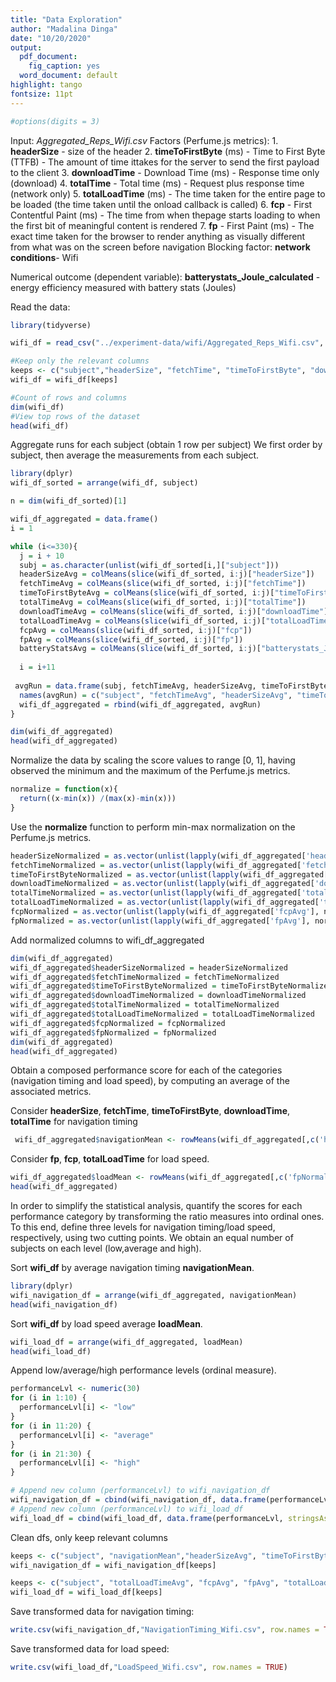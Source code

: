 ```yaml
---
title: "Data Exploration"
author: "Madalina Dinga"
date: "10/20/2020"
output:
  pdf_document:
    fig_caption: yes
  word_document: default
highlight: tango
fontsize: 11pt
---
```



```r
#options(digits = 3)
```

Input: _Aggregated_Reps_Wifi.csv_
Factors (Perfume.js metrics):
1. __headerSize__ - size of the header
2. __timeToFirstByte__ (ms) -  Time to First Byte (TTFB) - The amount of time ittakes for the server to send the first payload to the client
3. __downloadTime__ - Download Time (ms) - Response time only (download)
4. __totalTime__ - Total time (ms) - Request plus response time (network only)
5. __totalLoadTime__ (ms) - The time taken for the entire page to be loaded (the time taken until the onload callback is called)
6.  __fcp__ - First Contentful Paint (ms) - The time from when thepage starts loading to when the first bit of meaningful content is rendered
7. __fp__ - First Paint (ms) - The exact time taken for the browser to render anything as visually different from what was on the screen before navigation
Blocking factor: 
__network conditions__- Wifi

Numerical outcome (dependent variable):
__batterystats_Joule_calculated__ - energy efficiency measured with battery stats (Joules)

Read the data:
```r
library(tidyverse)

wifi_df = read_csv("../experiment-data/wifi/Aggregated_Reps_Wifi.csv", col_names = TRUE)

#Keep only the relevant columns
keeps <- c("subject","headerSize", "fetchTime", "timeToFirstByte", "downloadTime", "totalTime", "totalLoadTime", "fcp", "fp", "batterystats_Joule_calculated")
wifi_df = wifi_df[keeps]

#Count of rows and columns
dim(wifi_df)
#View top rows of the dataset
head(wifi_df)
```

Aggregate runs for each subject (obtain 1 row per subject)
We first order by subject, then average the measurements from each subject.

```r
library(dplyr)
wifi_df_sorted = arrange(wifi_df, subject)

n = dim(wifi_df_sorted)[1]

wifi_df_aggregated = data.frame()
i = 1

while (i<=330){
  j = i + 10
  subj = as.character(unlist(wifi_df_sorted[i,]["subject"]))
  headerSizeAvg = colMeans(slice(wifi_df_sorted, i:j)["headerSize"])
  fetchTimeAvg = colMeans(slice(wifi_df_sorted, i:j)["fetchTime"])
  timeToFirstByteAvg = colMeans(slice(wifi_df_sorted, i:j)["timeToFirstByte"])
  totalTimeAvg = colMeans(slice(wifi_df_sorted, i:j)["totalTime"])
  downloadTimeAvg = colMeans(slice(wifi_df_sorted, i:j)["downloadTime"])
  totalLoadTimeAvg = colMeans(slice(wifi_df_sorted, i:j)["totalLoadTime"])
  fcpAvg = colMeans(slice(wifi_df_sorted, i:j)["fcp"])
  fpAvg = colMeans(slice(wifi_df_sorted, i:j)["fp"])
  batteryStatsAvg = colMeans(slice(wifi_df_sorted, i:j)["batterystats_Joule_calculated"])
  
  i = i+11
  
 avgRun = data.frame(subj, fetchTimeAvg, headerSizeAvg, timeToFirstByteAvg, totalTimeAvg, downloadTimeAvg, totalLoadTimeAvg, fcpAvg, fpAvg, batteryStatsAvg)
  names(avgRun) = c("subject", "fetchTimeAvg", "headerSizeAvg", "timeToFirstByteAvg", "totalTimeAvg", "downloadTimeAvg", "totalLoadTimeAvg", "fcpAvg", "fpAvg", "batteryStatsAvg")  
  wifi_df_aggregated = rbind(wifi_df_aggregated, avgRun)
}

dim(wifi_df_aggregated)
head(wifi_df_aggregated)

```


Normalize the data by scaling the score values to range [0, 1], having observed the minimum and the maximum of the Perfume.js metrics.

```r
normalize = function(x){
  return((x-min(x)) /(max(x)-min(x)))
}
```

Use the __normalize__ function to perform min-max normalization on the Perfume.js metrics.

```r
headerSizeNormalized = as.vector(unlist(lapply(wifi_df_aggregated['headerSizeAvg'], normalize)))
fetchTimeNormalized = as.vector(unlist(lapply(wifi_df_aggregated['fetchTimeAvg'], normalize)))
timeToFirstByteNormalized = as.vector(unlist(lapply(wifi_df_aggregated['timeToFirstByteAvg'], normalize)))
downloadTimeNormalized = as.vector(unlist(lapply(wifi_df_aggregated['downloadTimeAvg'], normalize)))
totalTimeNormalized = as.vector(unlist(lapply(wifi_df_aggregated['totalTimeAvg'], normalize)))
totalLoadTimeNormalized = as.vector(unlist(lapply(wifi_df_aggregated['totalLoadTimeAvg'], normalize)))
fcpNormalized = as.vector(unlist(lapply(wifi_df_aggregated['fcpAvg'], normalize)))
fpNormalized = as.vector(unlist(lapply(wifi_df_aggregated['fpAvg'], normalize)))
```

Add normalized columns to wifi_df_aggregated
```r
dim(wifi_df_aggregated)
wifi_df_aggregated$headerSizeNormalized = headerSizeNormalized
wifi_df_aggregated$fetchTimeNormalized = fetchTimeNormalized
wifi_df_aggregated$timeToFirstByteNormalized = timeToFirstByteNormalized
wifi_df_aggregated$downloadTimeNormalized = downloadTimeNormalized
wifi_df_aggregated$totalTimeNormalized = totalTimeNormalized
wifi_df_aggregated$totalLoadTimeNormalized = totalLoadTimeNormalized
wifi_df_aggregated$fcpNormalized = fcpNormalized
wifi_df_aggregated$fpNormalized = fpNormalized
dim(wifi_df_aggregated)
head(wifi_df_aggregated)
```

Obtain a composed performance score for each of the categories (navigation timing and load speed), by computing an average of the associated metrics.

Consider __headerSize__, __fetchTime__, __timeToFirstByte__, __downloadTime__, __totalTime__ for navigation timing
```r
 wifi_df_aggregated$navigationMean <- rowMeans(wifi_df_aggregated[,c('headerSizeNormalized', 'fetchTimeNormalized', 'timeToFirstByteNormalized', 'downloadTimeNormalized', 'totalTimeNormalized')], na.rm=TRUE)
```

Consider __fp__, __fcp__, __totalLoadTime__ for load speed.
```r
wifi_df_aggregated$loadMean <- rowMeans(wifi_df_aggregated[,c('fpNormalized', 'fcpNormalized', 'totalLoadTimeNormalized')], na.rm=TRUE)
head(wifi_df_aggregated)
```


In order to simplify the statistical analysis, quantify the scores for each performance category by transforming the ratio measures into ordinal ones. To this end, define three levels for navigation timing/load speed, respectively, using two cutting points. We obtain an equal number of subjects on each level (low,average and high).

Sort __wifi_df__ by average navigation timing __navigationMean__.

```r
library(dplyr)
wifi_navigation_df = arrange(wifi_df_aggregated, navigationMean)
head(wifi_navigation_df)
```

Sort __wifi_df__ by load speed average __loadMean__.

```r
wifi_load_df = arrange(wifi_df_aggregated, loadMean)
head(wifi_load_df)
```

Append low/average/high performance levels (ordinal measure).

```r
performanceLvl <- numeric(30)
for (i in 1:10) {
  performanceLvl[i] <- "low"
}
for (i in 11:20) {
  performanceLvl[i] <- "average"
}
for (i in 21:30) {
  performanceLvl[i] <- "high"
}

# Append new column (performanceLvl) to wifi_navigation_df
wifi_navigation_df = cbind(wifi_navigation_df, data.frame(performanceLvl, stringsAsFactors=FALSE))
# Append new column (performanceLvl) to wifi_load_df
wifi_load_df = cbind(wifi_load_df, data.frame(performanceLvl, stringsAsFactors=FALSE))
```

Clean dfs, only keep relevant columns
```r
keeps <- c("subject", "navigationMean","headerSizeAvg", "timeToFirstByteAvg", "fetchTimeAvg", "downloadTimeAvg", "totalTimeAvg", "navigationMean","headerSizeNormalized", "timeToFirstByteNormalized", "fetchTimeNormalized", "downloadTimeNormalized", "totalTimeNormalized", "batteryStatsAvg")
wifi_navigation_df = wifi_navigation_df[keeps]

keeps <- c("subject", "totalLoadTimeAvg", "fcpAvg", "fpAvg", "totalLoadTimeNormalized", "fcpNormalized", "fpNormalized", "loadMean", "batteryStatsAvg")
wifi_load_df = wifi_load_df[keeps]
```

Save transformed data for navigation timing:
```r
write.csv(wifi_navigation_df,"NavigationTiming_Wifi.csv", row.names = TRUE)
```

Save transformed data for load speed:
```r
write.csv(wifi_load_df,"LoadSpeed_Wifi.csv", row.names = TRUE)
```

